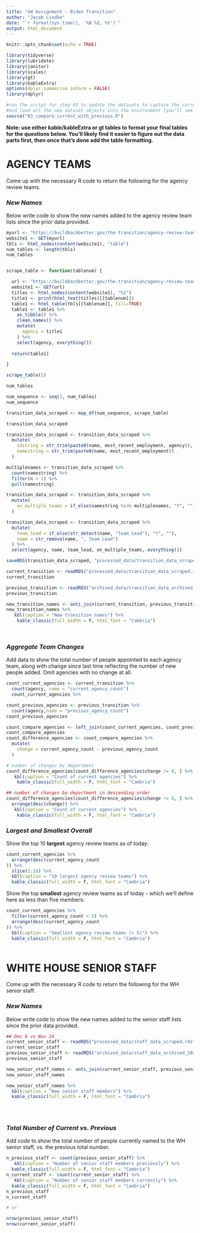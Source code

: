 ```yaml
---
title: "GW Assignment - Biden Transition"
author: "Jacob Liedke"
date: "`r format(Sys.time(), '%B %d, %Y')`"
output: html_document
---
```


```r
knitr::opts_chunk$set(echo = TRUE)

library(tidyverse)
library(lubridate)
library(janitor)
library(scales)
library(gt)
library(kableExtra)
options(dplyr.summarise.inform = FALSE)
library(dplyr)

#run the script for step 03 to update the datasets to capture the current live verions
#and load all the new dataset objects into the environment (you'll see them populate on the upper right window)
source("03_compare_current_with_previous.R")

```

**Note: use either kable/kableExtra or gt tables to format your final tables for the questions below. You'll likely find it easier to figure out the data parts first, then once that's done add the table formatting.**

# AGENCY TEAMS

Come up with the necessary R code to return the following for the agency review teams.

### *New Names*

Below write code to show the new names added to the agency review team lists since the prior data provided.  
  

```r
myurl <- "https://buildbackbetter.gov/the-transition/agency-review-teams/"
website1 <- GET(myurl) 
tbls <- html_nodes(content(website1), "table")
num_tables <- length(tbls)
num_tables


scrape_table <- function(tablenum) {

  url <- "https://buildbackbetter.gov/the-transition/agency-review-teams/"
  website1 <- GET(url) 
  titles <- html_nodes(content(website1), "h2")
  title1 <- print(html_text(titles)[[tablenum]])
  table1 <- html_table(tbls[[tablenum]], fill=TRUE)
  table1 <- table1 %>% 
    as_tibble() %>% 
    clean_names() %>% 
    mutate(
      agency = title1
    ) %>% 
    select(agency, everything())
  
  return(table1)

}

scrape_table(1)

num_tables

num_sequence <- seq(1, num_tables)
num_sequence

transition_data_scraped <- map_df(num_sequence, scrape_table)

transition_data_scraped

transition_data_scraped <- transition_data_scraped %>% 
  mutate(
    idstring = str_trim(paste0(name, most_recent_employment, agency)),
    namestring = str_trim(paste0(name, most_recent_employment))
  )

multiplenames <- transition_data_scraped %>% 
  count(namestring) %>% 
  filter(n > 1) %>% 
  pull(namestring)

transition_data_scraped <- transition_data_scraped %>% 
  mutate(
    on_multiple_teams = if_else(namestring %in% multiplenames, "Y", "")
  )

transition_data_scraped <- transition_data_scraped %>% 
  mutate(
    team_lead = if_else(str_detect(name, "Team Lead"), "Y", ""),
    name = str_remove(name, ", Team Lead")
  ) %>% 
  select(agency, name, team_lead, on_multiple_teams, everything())

saveRDS(transition_data_scraped, "processed_data/transition_data_scraped.rds")

current_transition <- readRDS("processed_data/transition_data_scraped.rds")
current_transition

previous_transition <- readRDS("archived_data/transition_data_archived_2020_11_24t09_52.rds")
previous_transition

new_transition_names <- anti_join(current_transition, previous_transition, by = "idstring")
new_transition_names %>%
   kbl(caption = "New transition names") %>%
    kable_classic(full_width = F, html_font = "Cambria")

 

```


### *Aggregate Team Changes*

Add data to show the total number of people appointed to each agency team, along with change since last time reflecting the number of new people added. Omit agencies with no change at all.  
  

```r

count_current_agencies <- current_transition %>%
  count(agency, name = "current_agency_count")
  count_current_agencies %>%

count_previous_agencies <- previous_transition %>%
  count(agency,name = "previous_agency_count")
count_previous_agencies

count_compare_agencies <- left_join(count_current_agencies, count_previous_agencies, by = "agency")
count_compare_agencies
count_difference_agencies <- count_compare_agencies %>% 
  mutate(
    change = current_agency_count - previous_agency_count
  )

# number of changes by department
count_difference_agencies[count_difference_agencies$change != 0, ] %>%
   kbl(caption = "Count of current agencies") %>%
    kable_classic(full_width = F, html_font = "Cambria")

## number of changes by department in descending order
count_difference_agencies[count_difference_agencies$change != 0, ] %>%
  arrange(desc(change)) %>%
   kbl(caption = "Count of current agencies") %>%
    kable_classic(full_width = F, html_font = "Cambria")

```


### *Largest and Smallest Overall*

Show the top 10 **largest** agency review teams as of today:

```r

count_current_agencies %>%
  arrange(desc(current_agency_count
)) %>%
  slice(1:10) %>%
  kbl(caption = "10 largest agency review teams") %>%
  kable_classic(full_width = F, html_font = "Cambria")


```

Show the top **smallest** agency review teams as of today - which we'll define here as less than five members:

```r

count_current_agencies %>%
  filter(current_agency_count < 5) %>%
  arrange(desc(current_agency_count
)) %>%
  kbl(caption = "Smallest agency review teams (< 5)") %>%
  kable_classic(full_width = F, html_font = "Cambria")
 

```



# WHITE HOUSE SENIOR STAFF

Come up with the necessary R code to return the following for the WH senior staff.

### *New Names*

Below write code to show the new names added to the senior staff lists since the prior data provided.  
  

```r
## Dec 8 vs Nov 24 
current_senior_staff <- readRDS("processed_data/staff_data_scraped.rds")
current_senior_staff
previous_senior_staff <- readRDS("archived_data/staff_data_archived_2020_11_24t14_00.rds")
previous_senior_staff

new_senior_staff_names <- anti_join(current_senior_staff, previous_senior_staff, by = "idstring")
new_senior_staff_names

new_senior_staff_names %>%
  kbl(caption = "New senior staff members") %>%
  kable_classic(full_width = F, html_font = "Cambria")


 

```


### *Total Number of Current vs. Previous*

Add code to show the total number of people currently named to the WH senior staff, vs. the previous total number.  
  

```r

n_previous_staff <- count(previous_senior_staff) %>%
   kbl(caption = "Number of senior staff members previously") %>%
  kable_classic(full_width = F, html_font = "Cambria")
n_current_staff <- count(current_senior_staff) %>%
   kbl(caption = "Number of senior staff members currently") %>%
  kable_classic(full_width = F, html_font = "Cambria")
n_previous_staff
n_current_staff

# or

nrow(previous_senior_staff)
nrow(current_senior_staff)

```
